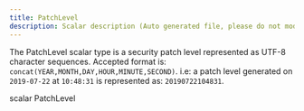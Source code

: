 ```yaml
---
title: PatchLevel
description: Scalar description (Auto generated file, please do not modify)
---
```



The PatchLevel scalar type is a security patch level represented as UTF-8 character sequences.
Accepted format is: `concat(YEAR,MONTH,DAY,HOUR,MINUTE,SECOND)`.
i.e: a patch level generated on `2019-07-22` at `10:48:31` is represented as: `20190722104831`.

<GQLCodeSnippet>
<GQLLine><GQLKeyword>scalar</GQLKeyword> PatchLevel</GQLLine>
</GQLCodeSnippet>
